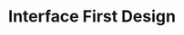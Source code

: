 ---
title: "Interface First Design"
aliases: ["Interface First Design", "interface first design"]
---